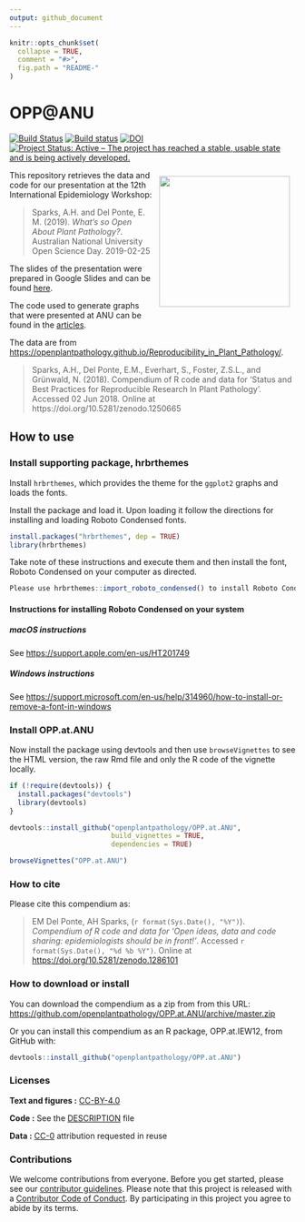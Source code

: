 ```yaml
---
output: github_document
---
```


<!-- README.md is generated from README.Rmd. Please edit that file -->

```r
knitr::opts_chunk$set(
  collapse = TRUE,
  comment = "#>",
  fig.path = "README-"
)
```

# OPP@ANU

[![Build Status](https://travis-ci.org/openplantpathology/OPP.at.ANU.svg?branch=master)](https://travis-ci.org/openplantpathology/OPP.at.ANU)
[![Build status](https://ci.appveyor.com/api/projects/status/lrr3puyl7cpo9ydu/branch/master?svg=true)](https://ci.appveyor.com/project/adamhsparks/opp-at-anu/branch/master)
[![DOI](https://zenodo.org/badge/172012900.svg)](https://zenodo.org/badge/latestdoi/172012900)
[![Project Status: Active – The project has reached a stable, usable state and is being actively developed.](http://www.repostatus.org/badges/latest/active.svg)](http://www.repostatus.org/#active)

<img align="right" width=230 style = "margin:10px; border: 0" src="man/figures/logo.png"> This repository retrieves the data
and code for our presentation at the 12th International Epidemiology Workshop:

> Sparks, A.H. and Del Ponte, E. M. (2019). _What's so Open About Plant Pathology?_. Australian National University Open Science Day. 2019-02-25

The slides of the presentation were prepared in Google Slides and can be found [here](https://docs.google.com/presentation/d/1XGWeDN_Gjohg9d-ewRRw4NK2eRDKTJp-I4-i3OoTnG4/edit?usp=sharing).

The code used to generate graphs that were presented at ANU can be found in
the [articles](https://openplantpathology.github.io/OPP.at.ANU/articles/sparks-anu-graphs-for-open-science-presentation.html).

The data are from <https://openplantpathology.github.io/Reproducibility_in_Plant_Pathology/>.

> Sparks, A.H., Del Ponte, E.M., Everhart, S., Foster, Z.S.L., and Grünwald, N. (2018). Compendium of R code and data for ‘Status and Best Practices for Reproducible Research In Plant Pathology’. Accessed 02 Jun 2018. Online at https://doi.org/10.5281/zenodo.1250665

## How to use

### Install supporting package, hrbrthemes

Install `hrbrthemes`, which provides the theme for the `ggplot2` graphs and
loads the fonts.

Install the package and load it. Upon loading it follow the directions for
installing and loading Roboto Condensed fonts.

```r
install.packages("hrbrthemes", dep = TRUE)
library(hrbrthemes)
```

Take note of these instructions and execute them and then install the font,
Roboto Condensed on your computer as directed.

```r
Please use hrbrthemes::import_roboto_condensed() to install Roboto Condensed
```

#### Instructions for installing Roboto Condensed on your system

##### macOS instructions

See <https://support.apple.com/en-us/HT201749>

##### Windows instructions

See <https://support.microsoft.com/en-us/help/314960/how-to-install-or-remove-a-font-in-windows>

### Install OPP.at.ANU

Now install the package using devtools and then use `browseVignettes` to see the
HTML version, the raw Rmd file and only the R code of the vignette locally.

```r
if (!require(devtools)) {
  install.packages("devtools")
  library(devtools)
}

devtools::install_github("openplantpathology/OPP.at.ANU",
                         build_vignettes = TRUE,
                         dependencies = TRUE)

browseVignettes("OPP.at.ANU")
```

### How to cite

Please cite this compendium as:

> EM Del Ponte, AH Sparks, (`r format(Sys.Date(), "%Y")`). _Compendium of R code and data for 'Open ideas, data and code sharing: epidemiologists should be in front!'_. Accessed `r format(Sys.Date(), "%d %b %Y")`. Online at <https://doi.org/10.5281/zenodo.1286101>

### How to download or install

You can download the compendium as a zip from from this URL: <https://github.com/openplantpathology/OPP.at.ANU/archive/master.zip>

Or you can install this compendium as an R package, OPP.at.IEW12, from GitHub with:
```r
devtools::install_github("openplantpathology/OPP.at.ANU")
````

### Licenses

**Text and figures :**  [CC-BY-4.0](http://creativecommons.org/licenses/by/4.0/)

**Code :** See the [DESCRIPTION](DESCRIPTION) file

**Data :** [CC-0](http://creativecommons.org/publicdomain/zero/1.0/) attribution requested in reuse

### Contributions

We welcome contributions from everyone. Before you get started, please see our [contributor guidelines](CONTRIBUTING.md). Please note that this project is released with a [Contributor Code of Conduct](CONDUCT.md). By participating in this project you agree to abide by its terms.


